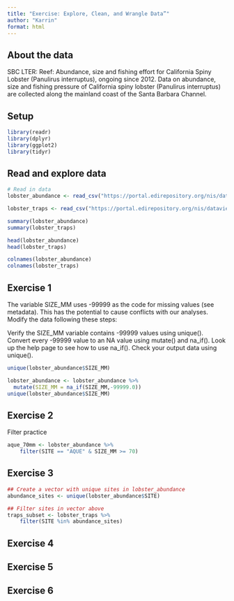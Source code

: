 ```yaml
---
title: "Exercise: Explore, Clean, and Wrangle Data”"
author: "Karrin"
format: html
---
```


## About the data

SBC LTER: Reef: Abundance, size and fishing effort for California Spiny Lobster (Panulirus interruptus), ongoing since 2012.  Data on abundance, size and fishing pressure of California spiny lobster (Panulirus interruptus) are collected along the mainland coast of the Santa Barbara Channel.

## Setup

```r
library(readr)
library(dplyr)
library(ggplot2)
library(tidyr)
```


## Read and explore data


```r
# Read in data
lobster_abundance <- read_csv("https://portal.edirepository.org/nis/dataviewer?packageid=knb-lter-sbc.77.8&entityid=f32823fba432f58f66c06b589b7efac6")

lobster_traps <- read_csv("https://portal.edirepository.org/nis/dataviewer?packageid=knb-lter-sbc.77.8&entityid=66dd61c75bda17c23a3bce458c56ed84")
```

```r
summary(lobster_abundance)
summary(lobster_traps)
```


```r
head(lobster_abundance)
head(lobster_traps)
```

```r
colnames(lobster_abundance)
colnames(lobster_traps)
```


## Exercise 1

The variable SIZE_MM uses -99999 as the code for missing values (see metadata). This has the potential to cause conflicts with our analyses. Modify the data following these steps:

Verify the SIZE_MM variable contains -99999 values using unique().
Convert every -99999 value to an NA value using mutate() and na_if(). Look up the help page to see how to use na_if().
Check your output data using unique().

```r
unique(lobster_abundance$SIZE_MM)
```

```r
lobster_abundance <- lobster_abundance %>%   
  mutate(SIZE_MM = na_if(SIZE_MM,-99999.0))
unique(lobster_abundance$SIZE_MM)
```

## Exercise 2 

Filter practice

```r
aque_70mm <- lobster_abundance %>% 
    filter(SITE == "AQUE" & SIZE_MM >= 70)
```



## Exercise 3 

```r
## Create a vector with unique sites in lobster_abundance
abundance_sites <- unique(lobster_abundance$SITE)

## Filter sites in vector above
traps_subset <- lobster_traps %>% 
    filter(SITE %in% abundance_sites)
```



## Exercise 4 

## Exercise 5 

## Exercise 6 